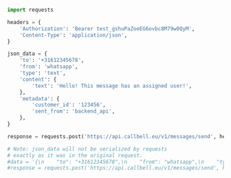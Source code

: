```python
import requests

headers = {
    'Authorization': 'Bearer test_gshuPaZoeEG6ovbc8M79w0QyM',
    'Content-Type': 'application/json',
}

json_data = {
    'to': '+31612345678',
    'from': 'whatsapp',
    'type': 'text',
    'content': {
        'text': 'Hello! This message has an assigned user!',
    },
    'metadata': {
        'customer_id': '123456',
        'sent_from': 'backend_api',
    },
}

response = requests.post('https://api.callbell.eu/v1/messages/send', headers=headers, json=json_data)

# Note: json_data will not be serialized by requests
# exactly as it was in the original request.
#data = '{\n    "to": "+31612345678",\n    "from": "whatsapp",\n    "type": "text",\n    "content": {\n      "text": "Hello! This message has an assigned user!"\n    },\n    "metadata": {\n      "customer_id": "123456",\n      "sent_from": "backend_api"\n    }\n  }'
#response = requests.post('https://api.callbell.eu/v1/messages/send', headers=headers, data=data)

```
